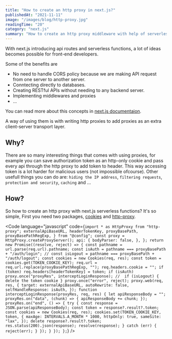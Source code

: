 ```yaml
---
title: "How to create an http proxy in next.js?"
publishedAt: "2021-11-11"
image: "/images/blog/http-proxy.jpg"
readingTime: "20"
category: "next.js"
summary: "How to create an http proxy middleware with help of serverless functions in next.js?"
---
```


With next.js introducing api routes and serverless functions, a lot of ideas becomes possible for front-end developers.

Some of the benefits are

- No need to handle CORS policy because we are making API request from one server to another server.
- Conntecting directly to databases.
- Creating RESTful APIs without needing to any backend server.
- Implementing middlewares and proxies
- ...

You can read more about this concepts in [next.js documentaion](https://vercel.com/docs/concepts/functions/serverless-functions).

A way of using them is with writing http proxies to add proxies as an extra client-server transport layer.

## Why?

There are so many interesting things that comes with using proxies, for example you can save authorization token as an http-only cookie and pass every api through the http proxy to add token to header. This way accessing token is a lot harder for malicious users (not impossible ofcourse).
Other usefull things you can do are: `hiding the IP address`, `filtering requests`, `protection and security`, `caching` and ...

## How?

So how to create an http proxy with next.js serverless functions?
It's so simple,
First you need two packages, [cookies](https://www.npmjs.com/package/cookies) and [http-proxy](https://www.npmjs.com/package/http-proxy).

<Code
  language="javascript"
  code={`import * as HttpProxy from "http-proxy";
  externalApiBaseURL,
  headerTokenKey,
  proxyBasePath,
  proxyBasePathRegExp,
} from "@config";
const proxy = HttpProxy.createProxyServer();
  api: {
    bodyParser: false,
  },
};
  return new Promise((resolve, reject) => {
    const pathname = url.parse(req.url).pathname;
    const isAuth = pathname === proxyBasePath + "/auth/login";
    // const isLogout = pathname === proxyBasePath + "/auth/logout";
    const cookies = new Cookies(req, res);
    const token = cookies.get(TOKEN_COOKIE_KEY);
    req.url = req.url.replace(proxyBasePathRegExp, "");
    req.headers.cookie = "";
    if (token) req.headers[headerTokenKey] = token;
    if (isAuth) proxy.once("proxyRes", interceptLoginResponse);
    //  if (isLogout) { delete the token cookie }
    proxy.once("error", reject);
    proxy.web(req, res, {
      target: externalApiBaseURL,
      autoRewrite: false,
      selfHandleResponse: isAuth,
    });
    function interceptLoginResponse(proxyRes, req, res) {
      let apiResponseBody = "";
      proxyRes.on("data", (chunk) => {
        apiResponseBody += chunk;
      });
      proxyRes.on("end", () => {
        try {
          const response = JSON.parse(apiResponseBody);
          const token = response?.result?.token;
          const cookies = new Cookies(req, res);
          cookies.set(TOKEN_COOKIE_KEY, token, {
            maxAge: INTERVALS.A_MONTH * 1000,
            httpOnly: true,
            sameSite: "lax",
          });
          delete response?.result?.token;
          res.status(200).json(response);
          resolve(response);
        } catch (err) {
          reject(err);
        }
      });
    }
  });
};`}
/>
